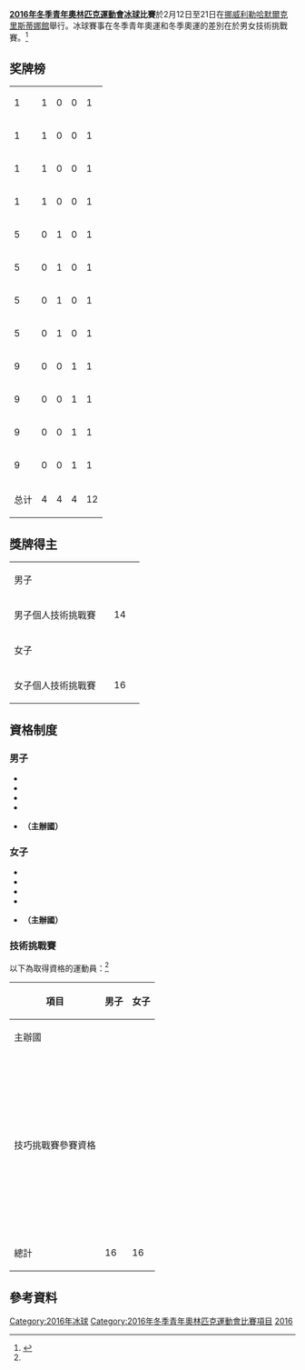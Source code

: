 {{Infobox Olympic event
|event       = 冰球
|games       = 2016年冬季青年
|image       = [[Image:Ice_hockey_pictogram.svg|80px]]
|venue       = [[克里斯蒂娜館|克里斯蒂娜館]]
|dates       = 2月12日至21日
|competitors = 
|nations     = 
|prev        = [[2012年冬季青年奧林匹克運動會冰球比賽|2012]]
|next        = [[2020年冬季青年奧林匹克運動會冰球比賽|2020]]
}}

'''[[2016年冬季青年奧林匹克運動會|2016年冬季青年奧林匹克運動會]][[冰球|冰球]]比賽'''於2月12日至21日在[[挪威|挪威]][[利勒哈默爾|利勒哈默爾]][[克里斯蒂娜館|克里斯蒂娜館]]舉行。冰球賽事在冬季青年奧運和冬季奧運的差別在於男女技術挑戰賽。<ref name="iihf">{{Cite web |url=http://www.iihf.com/home-of-hockey/championships/youth-olympics/ |title=Winter Youth Olympic Games |accessdate=2016-02-10 |archive-date=2017-10-16 |archive-url=https://web.archive.org/web/20171016215931/http://www.iihf.com/home-of-hockey/championships/youth-olympics/ |dead-url=no }}</ref>

==奖牌榜==
{| {{RankedMedalTable|class=wikitable sortable}}
|-
| 1 ||align=left| {{flagIOCteam|JPN|2016年冬季青年}} || 1 || 0 || 0 || 1
|-
| 1 ||align=left| {{flagIOCteam|ROU|2016年冬季青年}} || 1 || 0 || 0 || 1
|-
| 1 ||align=left| {{flagIOCteam|SWE|2016年冬季青年}} || 1 || 0 || 0 || 1
|-
| 1 ||align=left| {{flagIOCteam|USA|2016年冬季青年}} || 1 || 0 || 0 || 1
|-
| 5 ||align=left| {{flagIOCteam|CAN|2016年冬季青年}} || 0 || 1 || 0 || 1
|-
| 5 ||align=left| {{flagIOCteam|CZE|2016年冬季青年}} || 0 || 1 || 0 || 1
|-
| 5 ||align=left| {{flagIOCteam|ITA|2016年冬季青年}} || 0 || 1 || 0 || 1
|-
| 5 ||align=left| {{flagIOCteam|SVK|2016年冬季青年}} || 0 || 1 || 0 || 1
|-
| 9 ||align=left| {{flagIOCteam|AUT|2016年冬季青年}} || 0 || 0 || 1 || 1
|-
| 9 ||align=left| {{flagIOCteam|GER|2016年冬季青年}} || 0 || 0 || 1 || 1
|-
| 9 ||align=left| {{flagIOCteam|RUS|2016年冬季青年}} || 0 || 0 || 1 || 1
|-
| 9 ||align=left| {{flagIOCteam|SUI|2016年冬季青年}} || 0 || 0 || 1 || 1
|- class="sortbottom"
!colspan=2| 总计 || 4 || 4 || 4 || 12
|}

==獎牌得主==

{| {{MedalistTable|type=項目|columns=2|labelwidth=150}}
|-
|男子<br />{{DetailsLink|2016年冬季青年奧林匹克運動會男子冰球比賽}}
|colspan=2|{{flagIOCteam|USA|2016年冬季青年}}
|colspan=2|{{flagIOCteam|CAN|2016年冬季青年}}
|colspan=2|{{flagIOCteam|RUS|2016年冬季青年}}
|-
|男子個人技術挑戰賽
| {{flagIOCmedalist|[[Eduard_Casaneanu|Eduard Casaneanu]]|ROU|2016年冬季青年}} || 14
| {{flagIOCmedalist|[[Sebastian_Cederle|Sebastian Cederle]]|SVK|2016年冬季青年}} || 12
| {{flagIOCmedalist|[[Erik_Betzold|Erik Betzold]]|GER|2016年冬季青年}} || 11
|-
|女子<br />{{DetailsLink|2016年冬季青年奧林匹克運動會女子冰球比賽}}
|colspan=2|{{flagIOCteam|SWE|2016年冬季青年}}
|colspan=2|{{flagIOCteam|CZE|2016年冬季青年}}
|colspan=2|{{flagIOCteam|SUI|2016年冬季青年}}
|-
|女子個人技術挑戰賽
| {{flagIOCmedalist|[[竹中星奈|竹中星奈]]|JPN|2016年冬季青年}} || 16
| {{flagIOCmedalist|[[Anita_Muraro|Anita Muraro]]|ITA|2016年冬季青年}} || 14
| {{flagIOCmedalist|[[Theresa_Schafzahl|Theresa Schafzahl]]|AUT|2016年冬季青年}} || 13
|}

==資格制度==
===男子===
*{{flagIOCteam|USA|2016年冬季青年}}
*{{flagIOCteam|CAN|2016年冬季青年}}
*{{flagIOCteam|RUS|2016年冬季青年}}
*{{flagIOCteam|FIN|2016年冬季青年}}
*{{flagIOCteam|NOR|2016年冬季青年}}'''（主辦國）'''

===女子===
*{{flagIOCteam|CZE|2016年冬季青年}}
*{{flagIOCteam|SWE|2016年冬季青年}}
*{{flagIOCteam|SUI|2016年冬季青年}}
*{{flagIOCteam|SVK|2016年冬季青年}}
*{{flagIOCteam|NOR|2016年冬季青年}}'''（主辦國）'''

===技術挑戰賽===
以下為取得資格的運動員：<ref name="iihf" />

{|class="wikitable" width=600 style="text-align:center"
|-
! 項目 !! 男子 !! 女子
|-
| align="left"|主辦國|| align="left"| {{flagIOCteam|NOR|2016年冬季青年}} || align="left"| {{flagIOCteam|NOR|2016年冬季青年}}
|-
|align="left"|技巧挑戰賽參賽資格 || align="left"| {{flagIOCteam|GER|2016年冬季青年}}<br>{{flagIOCteam|SVK|2016年冬季青年}}<br>{{flagIOCteam|AUT|2016年冬季青年}}<br>{{flagIOCteam|FRA|2016年冬季青年}}<br>{{flagIOCteam|FIN|2016年冬季青年}}<br>{{flagIOCteam|HUN|2016年冬季青年}}<br>{{flagIOCteam|CAN|2016年冬季青年}}<br>{{flagIOCteam|BLR|2016年冬季青年}}<br>{{flagIOCteam|AUS|2016年冬季青年}}<br>{{flagIOCteam|LTU|2016年冬季青年}}<br>{{flagIOCteam|NED|2016年冬季青年}}<br>{{flagIOCteam|TPE|2016年冬季青年}}<br>{{flagIOCteam|JPN|2016年冬季青年}}<br>{{flagIOCteam|ROU|2016年冬季青年}}<br>{{flagIOCteam|NZL|2016年冬季青年}} || align="left"| {{flagIOCteam|JPN|2016年冬季青年}}<br>{{flagIOCteam|AUS|2016年冬季青年}}<br>{{flagIOCteam|DEN|2016年冬季青年}}<br>{{flagIOCteam|GER|2016年冬季青年}}<br>{{flagIOCteam|ITA|2016年冬季青年}}<br>{{flagIOCteam|AUT|2016年冬季青年}}<br>{{flagIOCteam|KOR|2016年冬季青年}}<br>{{flagIOCteam|FIN|2016年冬季青年}}<br>{{flagIOCteam|BEL|2016年冬季青年}}<br>{{flagIOCteam|SVK|2016年冬季青年}}<br>{{flagIOCteam|NED|2016年冬季青年}}<br>{{flagIOCteam|BLR|2016年冬季青年}}<br>{{flagIOCteam|GBR|2016年冬季青年}}<br>{{flagIOCteam|POL|2016年冬季青年}}<br>{{flagIOCteam|ROU|2016年冬季青年}}
|-
! 總計 !! 16 !! 16
|}

==參考資料==
{{reflist}}

{{2016年冬季青年奧林匹克運動會項目}}
{{青年奧林匹克運動會冰球比賽}}

[[Category:2016年冰球|Category:2016年冰球]]
[[Category:2016年冬季青年奧林匹克運動會比賽項目|Category:2016年冬季青年奧林匹克運動會比賽項目]]
[[Category:挪威主辦的國際冰球賽事|2016]]